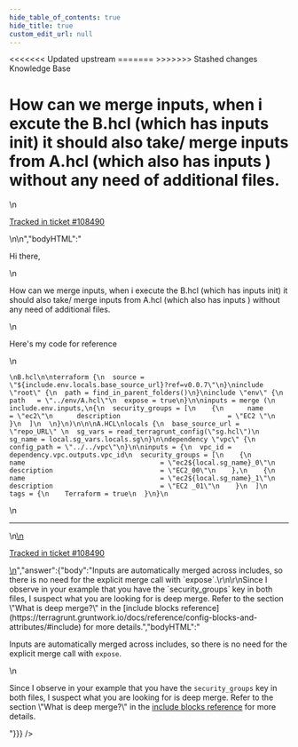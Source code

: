 ```yaml
---
hide_table_of_contents: true
hide_title: true
custom_edit_url: null
---
```



<head>
<<<<<<< Updated upstream
  <link rel="canonical" href="https://github.com/tnn-tnn-tnn-tnn-tnn-gruntwork-io/knowledge-base/discussions/393" />
=======
  <link rel="canonical" href="https://github.com/tnn-gruntwork-io/knowledge-base/discussions/393" />
>>>>>>> Stashed changes
</head>

<CenterLayout>
<span className="searchCategory">Knowledge Base</span>
<h1>How can we merge inputs, when i excute the B.hcl (which has inputs init) it should also take/ merge inputs from A.hcl (which also has inputs ) without any need of additional files.</h1>
<GitHub discussion={{"id":"D_kwDOF8slf84APYa4","number":393,"author":{"login":"skkc2"},"title":"How can we merge inputs, when i excute the B.hcl (which has inputs init) it should also take/ merge inputs from A.hcl (which also has inputs ) without any need of additional files.","body":"\nHi there,\r\n\r\nHow can we merge inputs, when i execute the B.hcl (which has inputs init) it should also take/ merge inputs from A.hcl (which also has inputs ) without any need of additional files.\r\n\r\nHere's my code for reference \r\n\r\n```\r\n\r\nB.hcl\r\n\r\nterraform {\r\n  source = \"${include.env.locals.base_source_url}?ref=v0.0.7\"\r\n}\r\ninclude \"root\" {\r\n  path = find_in_parent_folders()\r\n}\r\ninclude \"env\" {\r\n  path   = \"../env/A.hcl\"\r\n  expose = true\r\n}\r\n\r\ninputs = merge (\r\n  include.env.inputs,\r\n{\r\n  security_groups = [\r\n    {\r\n      name                                  = \"ec2\"\r\n      description                           = \"EC2 \"\r\n    }\r\n  ]\r\n  \r\n}\r\n)\r\n\r\n\r\nA.HCL\r\nlocals {\r\n  base_source_url = \"repo_URL\" \r\n  sg_vars = read_terragrunt_config(\"sg.hcl\")\r\n  sg_name = local.sg_vars.locals.sg\r\n}\r\n\r\ndependency \"vpc\" {\r\n  config_path = \"../../vpc\"\r\n}\r\n\r\ninputs = {\r\n  vpc_id = dependency.vpc.outputs.vpc_id\r\n  security_groups = [\r\n    {\r\n      name                                  = \"ec2${local.sg_name}_0\"\r\n      description                           = \"EC2_00\"\r\n    },\r\n    {\r\n      name                                  = \"ec2${local.sg_name}_1\"\r\n      description                           = \"EC2 _01\"\r\n    }\r\n  ]\r\n  tags = {\r\n    Terraform = true\r\n  }\r\n}\r\n```\n\n---\n\n<ins datetime=\"2022-04-25T10:56:22Z\">\n  <p><a href=\"https://gruntwork.zendesk.com/agent/tickets/108490\">Tracked in ticket #108490</a></p>\n</ins>\n","bodyHTML":"<p dir=\"auto\">Hi there,</p>\n<p dir=\"auto\">How can we merge inputs, when i execute the B.hcl (which has inputs init) it should also take/ merge inputs from A.hcl (which also has inputs ) without any need of additional files.</p>\n<p dir=\"auto\">Here's my code for reference</p>\n<div class=\"snippet-clipboard-content notranslate position-relative overflow-auto\" data-snippet-clipboard-copy-content=\"\nB.hcl\n\nterraform {\n  source = &quot;${include.env.locals.base_source_url}?ref=v0.0.7&quot;\n}\ninclude &quot;root&quot; {\n  path = find_in_parent_folders()\n}\ninclude &quot;env&quot; {\n  path   = &quot;../env/A.hcl&quot;\n  expose = true\n}\n\ninputs = merge (\n  include.env.inputs,\n{\n  security_groups = [\n    {\n      name                                  = &quot;ec2&quot;\n      description                           = &quot;EC2 &quot;\n    }\n  ]\n  \n}\n)\n\n\nA.HCL\nlocals {\n  base_source_url = &quot;repo_URL&quot; \n  sg_vars = read_terragrunt_config(&quot;sg.hcl&quot;)\n  sg_name = local.sg_vars.locals.sg\n}\n\ndependency &quot;vpc&quot; {\n  config_path = &quot;../../vpc&quot;\n}\n\ninputs = {\n  vpc_id = dependency.vpc.outputs.vpc_id\n  security_groups = [\n    {\n      name                                  = &quot;ec2${local.sg_name}_0&quot;\n      description                           = &quot;EC2_00&quot;\n    },\n    {\n      name                                  = &quot;ec2${local.sg_name}_1&quot;\n      description                           = &quot;EC2 _01&quot;\n    }\n  ]\n  tags = {\n    Terraform = true\n  }\n}\"><pre class=\"notranslate\"><code class=\"notranslate\">\nB.hcl\n\nterraform {\n  source = \"${include.env.locals.base_source_url}?ref=v0.0.7\"\n}\ninclude \"root\" {\n  path = find_in_parent_folders()\n}\ninclude \"env\" {\n  path   = \"../env/A.hcl\"\n  expose = true\n}\n\ninputs = merge (\n  include.env.inputs,\n{\n  security_groups = [\n    {\n      name                                  = \"ec2\"\n      description                           = \"EC2 \"\n    }\n  ]\n  \n}\n)\n\n\nA.HCL\nlocals {\n  base_source_url = \"repo_URL\" \n  sg_vars = read_terragrunt_config(\"sg.hcl\")\n  sg_name = local.sg_vars.locals.sg\n}\n\ndependency \"vpc\" {\n  config_path = \"../../vpc\"\n}\n\ninputs = {\n  vpc_id = dependency.vpc.outputs.vpc_id\n  security_groups = [\n    {\n      name                                  = \"ec2${local.sg_name}_0\"\n      description                           = \"EC2_00\"\n    },\n    {\n      name                                  = \"ec2${local.sg_name}_1\"\n      description                           = \"EC2 _01\"\n    }\n  ]\n  tags = {\n    Terraform = true\n  }\n}\n</code></pre></div>\n<hr>\n<ins datetime=\"2022-04-25T10:56:22Z\">\n  <p dir=\"auto\"><a href=\"https://gruntwork.zendesk.com/agent/tickets/108490\" rel=\"nofollow\">Tracked in ticket #108490</a></p>\n</ins>","answer":{"body":"Inputs are automatically merged across includes, so there is no need for the explicit merge call with `expose`.\r\n\r\nSince I observe in your example that you have the `security_groups` key in both files, I suspect what you are looking for is deep merge. Refer to the section \"What is deep merge?\" in the [include blocks reference](https://terragrunt.gruntwork.io/docs/reference/config-blocks-and-attributes/#include) for more details.","bodyHTML":"<p dir=\"auto\">Inputs are automatically merged across includes, so there is no need for the explicit merge call with <code class=\"notranslate\">expose</code>.</p>\n<p dir=\"auto\">Since I observe in your example that you have the <code class=\"notranslate\">security_groups</code> key in both files, I suspect what you are looking for is deep merge. Refer to the section \"What is deep merge?\" in the <a href=\"https://terragrunt.gruntwork.io/docs/reference/config-blocks-and-attributes/#include\" rel=\"nofollow\">include blocks reference</a> for more details.</p>"}}} />

</CenterLayout>
  

<!-- ##DOCS-SOURCER-START
{
  "sourcePlugin": "github-discussions",
  "hash": "e04ee5c800500a1b951b84e586cc3690"
}
##DOCS-SOURCER-END -->
